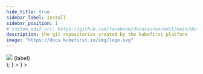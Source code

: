 ```yaml
---
hide_title: true
sidebar_label: Install
sidebar_position: 1
# custom_edit_url: https://github.com/facebook/docusaurus/edit/main/docs/api-doc-markdown.md
description: the git repositories created by the kubefirst platform
image: "https://docs.kubefirst.io/img/logo.svg"
---
```








  <div className="git-tab">
    <img src={imgSrc} />
    <span>{label}</span>
  </div>
);

<Tabs groupId="git_provider" defaultValue="github" queryString>
  <TabItem
    attributes={{ className: styles.github }}
    value="github"
    label={<TabLabel imgSrc={config.GITHUB_LOGO_URL} label="GitHub" />}
  >
  <GitHubPrerequisites />

  <CommonCloudPrerequisites />

  <GitHubClusterCreateCmd />

  <CommonRootCredentialsCmd />

  <CommonClusterConnectivity />

  <CommonInstalledApplications />
  </TabItem>
  <TabItem
    value="gitlab"
    attributes={{ className: styles.gitlab }}
    label={<TabLabel imgSrc={config.GITLAB_LOGO_URL} label="GitLab" />}
  >
  <GitLabPrerequisites />

  <CommonCloudPrerequisites />

  <GitLabClusterCreateCmd />

  <CommonRootCredentialsCmd />

  <CommonClusterConnectivity />

  <CommonInstalledApplications />
  </TabItem>
</Tabs>
